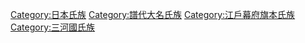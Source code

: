[[Category:日本氏族|Category:日本氏族]]
[[Category:譜代大名氏族|Category:譜代大名氏族]]
[[Category:江戶幕府旗本氏族|Category:江戶幕府旗本氏族]]
[[Category:三河國氏族|Category:三河國氏族]]